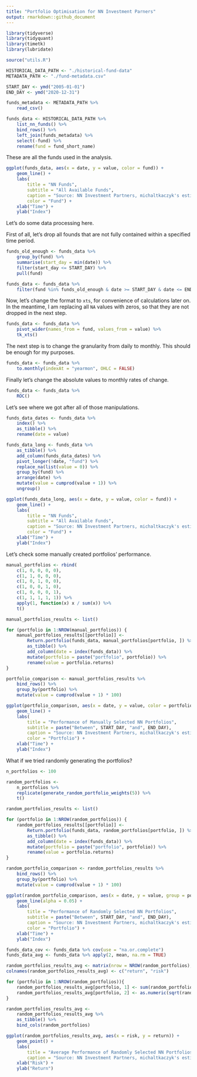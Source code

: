 ```yaml
---
title: "Portfolio Optimisation for NN Investment Parners"
output: rmarkdown::github_document
---
```


```r
library(tidyverse)
library(tidyquant)
library(timetk)
library(lubridate)

source("utils.R")
```

```r
HISTORICAL_DATA_PATH <- "./historical-fund-data"
METADATA_PATH <- "./fund-metadata.csv"
```

```r
START_DAY <- ymd("2005-01-01")
END_DAY <- ymd("2020-12-31")
```

```r
funds_metadata <- METADATA_PATH %>% 
    read_csv()

funds_data <- HISTORICAL_DATA_PATH %>% 
    list_nn_funds() %>% 
    bind_rows() %>% 
    left_join(funds_metadata) %>% 
    select(-fund) %>% 
    rename(fund = fund_short_name)
```

These are all the funds used in the analysis.

```r
ggplot(funds_data, aes(x = date, y = value, color = fund)) +
    geom_line() +
    labs(
        title = "NN Funds",
        subtitle = "All Available Funds",
        caption = "Source: NN Investment Partners, michaltkaczyk's estimations",
        color = "Fund") +
    xlab("Time") +
    ylab("Index")
```

Let's do some data processing here.

First of all, let's drop all founds that are not fully contained within a specified time period.

```r
funds_old_enough <- funds_data %>%
    group_by(fund) %>%
    summarise(start_day = min(date)) %>%
    filter(start_day <= START_DAY) %>% 
    pull(fund)

funds_data <- funds_data %>%
    filter(fund %in% funds_old_enough & date >= START_DAY & date <= END_DAY)
```

Now, let's change the format to `xts`, for convenience of calculations later on.
In the meantime, I am replacing all `NA` values with zeros, so that they are not dropped in the next step.

```r
funds_data <- funds_data %>%
    pivot_wider(names_from = fund, values_from = value) %>% 
    tk_xts()
```

The next step is to change the granularity from daily to monthly.
This should be enough for my purposes.

```r
funds_data <- funds_data %>% 
    to.monthly(indexAt = "yearmon", OHLC = FALSE)
```

Finally let's change the absolute values to monthly rates of change. 

```r
funds_data <- funds_data %>% 
    ROC()
```

Let's see where we got after all of those manipulations.

```r
funds_data_dates <- funds_data %>% 
    index() %>% 
    as_tibble() %>% 
    rename(date = value)

funds_data_long <- funds_data %>%
    as_tibble() %>%
    add_column(funds_data_dates) %>% 
    pivot_longer(!date, "fund") %>%
    replace_na(list(value = 0)) %>% 
    group_by(fund) %>% 
    arrange(date) %>% 
    mutate(value = cumprod(value + 1)) %>% 
    ungroup()

ggplot(funds_data_long, aes(x = date, y = value, color = fund)) +
    geom_line() +
    labs(
        title = "NN Funds",
        subtitle = "All Available Funds",
        caption = "Source: NN Investment Partners, michaltkaczyk's estimations",
        color = "Fund") +
    xlab("Time") +
    ylab("Index")
```

Let's check some manually created portfolios' performance.

```r
manual_portfolios <- rbind(
    c(1, 0, 0, 0, 0),
    c(1, 1, 0, 0, 0),
    c(1, 0, 1, 0, 0),
    c(1, 0, 0, 1, 0),
    c(1, 0, 0, 0, 1),
    c(1, 1, 1, 1, 1)) %>% 
    apply(1, function(x) x / sum(x)) %>% 
    t()

manual_portfolios_results <- list()

for (portfolio in 1:NROW(manual_portfolios)) {
    manual_portfolios_results[[portfolio]] <- 
        Return.portfolio(funds_data, manual_portfolios[portfolio, ]) %>%
        as_tibble() %>% 
        add_column(date = index(funds_data)) %>% 
        mutate(portfolio = paste("portfolio", portfolio)) %>% 
        rename(value = portfolio.returns)
}

portfolio_comparison <- manual_portfolios_results %>%
    bind_rows() %>% 
    group_by(portfolio) %>% 
    mutate(value = cumprod(value + 1) * 100)
```

```r
ggplot(portfolio_comparison, aes(x = date, y = value, color = portfolio)) +
    geom_line() +
    labs(
        title = "Performance of Manually Selected NN Portfolios",
        subtitle = paste("Between", START_DAY, "and", END_DAY),
        caption = "Source: NN Investment Partners, michaltkaczyk's estimations",
        color = "Portfolio") +
    xlab("Time") +
    ylab("Index")
```

What if we tried randomly generating the portfolios?

```r
n_portfolios <- 100

random_portfolios <-
    n_portfolios %>%
    replicate(generate_random_portfolio_weights(5)) %>% 
    t()

random_portfolios_results <- list()

for (portfolio in 1:NROW(random_portfolios)) {
    random_portfolios_results[[portfolio]] <- 
        Return.portfolio(funds_data, random_portfolios[portfolio, ]) %>%
        as_tibble() %>% 
        add_column(date = index(funds_data)) %>% 
        mutate(portfolio = paste("portfolio", portfolio)) %>% 
        rename(value = portfolio.returns)
}

random_portfolio_comparison <- random_portfolios_results %>%
    bind_rows() %>% 
    group_by(portfolio) %>% 
    mutate(value = cumprod(value + 1) * 100)
```

```r
ggplot(random_portfolio_comparison, aes(x = date, y = value, group = portfolio)) +
    geom_line(alpha = 0.05) +
    labs(
        title = "Performance of Randomly Selected NN Portfolios",
        subtitle = paste("Between", START_DAY, "and", END_DAY),
        caption = "Source: NN Investment Partners, michaltkaczyk's estimations",
        color = "Portfolio") +
    xlab("Time") +
    ylab("Index")
```

```r
funds_data_cov <- funds_data %>% cov(use = "na.or.complete")
funds_data_avg <- funds_data %>% apply(2, mean, na.rm = TRUE)

random_portfolios_results_avg <- matrix(nrow = NROW(random_portfolios), ncol = 2)
colnames(random_portfolios_results_avg) <- c("return", "risk")

for (portfolio in 1:NROW(random_portfolios)){
    random_portfolios_results_avg[portfolio, 1] <- sum(random_portfolios[portfolio, ] * funds_data_avg) * sqrt(12) * 100
    random_portfolios_results_avg[portfolio, 2] <- as.numeric(sqrt(random_portfolios[portfolio, ] %*% funds_data_cov %*% random_portfolios[portfolio, ])) * 12 * 100
}

random_portfolios_results_avg <-
    random_portfolios_results_avg %>%
    as_tibble() %>% 
    bind_cols(random_portfolios)

ggplot(random_portfolios_results_avg, aes(x = risk, y = return)) +
    geom_point() +
    labs(
        title = "Average Performance of Randomly Selected NN Portfolios",
        caption = "Source: NN Investment Partners, michaltkaczyk's estimations") +
    xlab("Risk") +
    ylab("Return")
```
